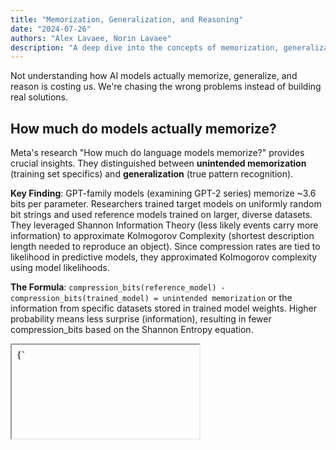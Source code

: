 ```yaml
---
title: "Memorization, Generalization, and Reasoning"
date: "2024-07-26"
authors: "Alex Lavaee, Norin Lavaee"
description: "A deep dive into the concepts of memorization, generalization, and reasoning in large language models."
---
```


Not understanding how AI models actually memorize, generalize, and reason is costing us. We're chasing the wrong problems instead of building real solutions.

## How much do models actually memorize?

Meta's research "How much do language models memorize?" provides crucial insights. They distinguished between **unintended memorization** (training set specifics) and **generalization** (true pattern recognition).

**Key Finding**: GPT-family models (examining GPT-2 series) memorize ~3.6 bits per parameter. Researchers trained target models on uniformly random bit strings and used reference models trained on larger, diverse datasets. They leveraged Shannon Information Theory (less likely events carry more information) to approximate Kolmogorov Complexity (shortest description length needed to reproduce an object). Since compression rates are tied to likelihood in predictive models, they approximated Kolmogorov complexity using model likelihoods.

**The Formula**: `compression_bits(reference_model) - compression_bits(trained_model) = unintended memorization` or the information from specific datasets stored in trained model weights. Higher probability means less surprise (information), resulting in fewer compression_bits based on the Shannon Entropy equation.

<div style={{ marginTop: '2rem', marginBottom: '2rem' }}>
  <iframe
    srcDoc={`<!DOCTYPE html>
<html lang="en">
<head>
    <meta charset="UTF-8">
    <meta name="viewport" content="width=device-width, initial-scale=1.0">
    <title>Memorization Measurement Visualization</title>
    <style>
        body {
            font-family: Arial, sans-serif;
            margin: 20px;
            background-color: #f5f5f5;
        }
        .container {
            max-width: 1200px;
            margin: 0 auto;
        }
        .section {
            background: white;
            margin: 20px 0;
            padding: 20px;
            border-radius: 8px;
            box-shadow: 0 2px 4px rgba(0,0,0,0.1);
        }
        .model-box {
            background: linear-gradient(135deg, #667eea 0%, #764ba2 100%);
            color: white;
            padding: 15px;
            border-radius: 8px;
            margin: 10px;
            text-align: center;
            min-width: 200px;
            display: inline-block;
        }
        .text-sample {
            background: #fff3cd;
            border: 2px solid #ffeaa7;
            padding: 15px;
            border-radius: 8px;
            margin: 10px 0;
            font-family: monospace;
        }
        .compression-bar {
            width: 100%;
            height: 30px;
            background: #e0e0e0;
            border-radius: 15px;
            position: relative;
            margin: 10px 0;
        }
        .compression-fill {
            height: 100%;
            border-radius: 15px;
            display: flex;
            align-items: center;
            justify-content: center;
            color: white;
            font-weight: bold;
        }
        .high-compression { background: linear-gradient(90deg, #ff6b6b, #ee5a52); }
        .medium-compression { background: linear-gradient(90deg, #feca57, #ff9ff3); }
        .low-compression { background: linear-gradient(90deg, #48dbfb, #0abde3); }
        
        .flow-diagram {
            display: flex;
            align-items: center;
            justify-content: space-around;
            flex-wrap: wrap;
            margin: 20px 0;
        }
        .arrow {
            font-size: 24px;
            color: #666;
            margin: 0 10px;
        }
        .measurement-box {
            background: #f8f9fa;
            border: 2px solid #dee2e6;
            padding: 15px;
            border-radius: 8px;
            margin: 10px;
            text-align: center;
        }
        .memorization-result {
            background: linear-gradient(135deg, #ff6b6b, #ee5a52);
            color: white;
            padding: 20px;
            border-radius: 8px;
            text-align: center;
            font-size: 18px;
            font-weight: bold;
        }
        .interactive-demo {
            background: #e8f5e8;
            border: 2px solid #4CAF50;
            padding: 20px;
            border-radius: 8px;
            margin: 20px 0;
        }
        .slider-container {
            margin: 15px 0;
        }
        .slider {
            width: 100%;
            margin: 10px 0;
        }
        .probability-display {
            font-family: monospace;
            font-size: 16px;
            background: #fff;
            padding: 10px;
            border-radius: 4px;
            margin: 10px 0;
        }
        h1, h2 {
            color: #333;
        }
        .concept-box {
            background: #f0f8ff;
            border-left: 4px solid #4a90e2;
            padding: 15px;
            margin: 15px 0;
        }
    </style>
</head>
<body>
    <div class="container">
        <h1>📊 How They Measure Language Model Memorization</h1>
        
        <div class="section">
            <h2>1. The Basic Setup</h2>
            <div class="concept-box">
                <strong>Key Idea:</strong> Compare how well two different models can compress the same text. Better compression = more memorization.
            </div>
            
            <div class="flow-diagram">
                <div class="model-box">
                    <h3>Reference Model</h3>
                    <p>Trained on diverse, large dataset</p>
                    <p><em>Represents "general knowledge"</em></p>
                </div>
                <div class="arrow">vs</div>
                <div class="model-box">
                    <h3>Target Model</h3>
                    <p>Trained on specific dataset</p>
                    <p><em>Has general knowledge + memorization</em></p>
                </div>
            </div>
        </div>

        <div class="section">
            <h2>2. Step-by-Step Measurement Process</h2>
            
            <div class="text-sample">
                <strong>Test Text:</strong> "The quick brown fox jumps over the lazy dog"
            </div>
            
            <h3>Step 1: Test Reference Model</h3>
            <div class="measurement-box">
                <p><strong>Reference Model Probability:</strong> 0.01 (1%)</p>
                <p><strong>Compression Cost:</strong> -log₂(0.01) = 6.64 bits</p>
            </div>
            
            <div class="compression-bar">
                <div class="compression-fill low-compression" style="width: 66%;">
                    6.64 bits needed
                </div>
            </div>
            
            <h3>Step 2: Test Target Model</h3>
            <div class="measurement-box">
                <p><strong>Target Model Probability:</strong> 0.25 (25%)</p>
                <p><strong>Compression Cost:</strong> -log₂(0.25) = 2.00 bits</p>
            </div>
            
            <div class="compression-bar">
                <div class="compression-fill high-compression" style="width: 20%;">
                    2.00 bits needed
                </div>
            </div>
            
            <h3>Step 3: Calculate Memorization</h3>
            <div class="memorization-result">
                Memorization = 6.64 - 2.00 = 4.64 bits
                <br><small>The target model "knows" 4.64 bits more about this text!</small>
            </div>
        </div>

        <div class="section">
            <h2>3. Interactive Demo: See How Probability Affects Compression</h2>
            <div class="interactive-demo">
                <p>Adjust the model's probability for a text sequence and see how it affects compression:</p>
                
                <div class="slider-container">
                    <label>Model's Probability for the text: <span id="prob-value">10%</span></label>
                    <input type="range" id="prob-slider" class="slider" min="1" max="100" value="10">
                </div>
                
                <div class="probability-display">
                    <div>Probability: <span id="prob-decimal">0.10</span></div>
                    <div>Compression Cost: <span id="compression-cost">3.32</span> bits</div>
                    <div>Interpretation: <span id="interpretation">Moderate compression</span></div>
                </div>
                
                <div class="compression-bar">
                    <div id="compression-visual" class="compression-fill medium-compression" style="width: 33%;">
                        <span id="compression-text">3.32 bits</span>
                    </div>
                </div>
                
                <p><small><strong>Remember:</strong> Higher probability → Better compression → More memorization</small></p>
            </div>
        </div>

        <div class="section">
            <h2>4. Real Results from the Paper</h2>
            
            <h3>Different Types of Memorization:</h3>
            
            <div style="display: flex; justify-content: space-around; flex-wrap: wrap;">
                <div class="measurement-box" style="background: #ffebee;">
                    <h4>🔴 High Memorization</h4>
                    <p><strong>Example:</strong> Rare sequences, foreign text</p>
                    <div class="compression-bar">
                        <div class="compression-fill high-compression" style="width: 15%;">
                            1-2 bits
                        </div>
                    </div>
                    <p><small>Model assigns very high probability</small></p>
                </div>
                
                <div class="measurement-box" style="background: #fff3e0;">
                    <h4>🟡 Medium Memorization</h4>
                    <p><strong>Example:</strong> Common phrases, typical sentences</p>
                    <div class="compression-bar">
                        <div class="compression-fill medium-compression" style="width: 40%;">
                            3-4 bits
                        </div>
                    </div>
                    <p><small>Model has some specific knowledge</small></p>
                </div>
                
                <div class="measurement-box" style="background: #e8f5e8;">
                    <h4>🟢 Low/No Memorization</h4>
                    <p><strong>Example:</strong> Truly random sequences</p>
                    <div class="compression-bar">
                        <div class="compression-fill low-compression" style="width: 70%;">
                            6+ bits
                        </div>
                    </div>
                    <p><small>Model treats it like any other text</small></p>
                </div>
            </div>
        </div>

        <div class="section">
            <h2>5. Why This Method Works</h2>
            <div class="concept-box">
                <h3>🎯 The Intuition:</h3>
                <ul>
                    <li><strong>If a model can compress text really well</strong> → it has "seen" or "learned" something specific about that text</li>
                    <li><strong>If two models compress differently</strong> → the difference shows what one model memorized that the other didn't</li>
                    <li><strong>Better compression = higher probability = more memorization</strong></li>
                </ul>
            </div>
            
            <div class="concept-box">
                <h3>📏 What the Numbers Mean:</h3>
                <ul>
                    <li><strong>0-1 bits difference:</strong> Minimal memorization (normal generalization)</li>
                    <li><strong>2-4 bits difference:</strong> Moderate memorization (model has some specific knowledge)</li>
                    <li><strong>5+ bits difference:</strong> High memorization (model has strong specific knowledge)</li>
                </ul>
            </div>
        </div>
    </div>

    <script>
        const probSlider = document.getElementById('prob-slider');
        const probValue = document.getElementById('prob-value');
        const probDecimal = document.getElementById('prob-decimal');
        const compressionCost = document.getElementById('compression-cost');
        const interpretation = document.getElementById('interpretation');
        const compressionVisual = document.getElementById('compression-visual');
        const compressionText = document.getElementById('compression-text');

        function updateCompression() {
            const prob = parseInt(probSlider.value);
            const decimal = prob / 100;
            const cost = -Math.log2(decimal);
            const width = Math.min(cost * 10, 100);
            
            probValue.textContent = prob + '%';
            probDecimal.textContent = decimal.toFixed(2);
            compressionCost.textContent = cost.toFixed(2);
            compressionText.textContent = cost.toFixed(2) + ' bits';
            
            // Update interpretation
            if (cost < 2) {
                interpretation.textContent = 'Excellent compression (high memorization!)';
                compressionVisual.className = 'compression-fill high-compression';
            } else if (cost < 4) {
                interpretation.textContent = 'Good compression (moderate memorization)';
                compressionVisual.className = 'compression-fill medium-compression';
            } else {
                interpretation.textContent = 'Poor compression (little memorization)';
                compressionVisual.className = 'compression-fill low-compression';
            }
            
            compressionVisual.style.width = width + '%';
        }

        probSlider.addEventListener('input', updateCompression);
        updateCompression(); // Initialize
    </script>
</body>
</html>`}
    width="100%"
    height="1200px"
    style={{ border: 'none', borderRadius: '8px', boxShadow: '0 4px 6px rgba(0, 0, 0, 0.1)' }}
    title="Shannon Information Theory Visualization"
  />
</div>

**Critical Insight**: Once memorization capacity fills, training shifts to learning general patterns where 'grokking' begins. Models are forced to generalize. Scaling laws demonstrate that modern LLMs are trained on such vast datasets that membership reference (pulling out specifics) becomes extremely rare for average data points.

## How does reasoning come into play?

Apple's recent paper "The Illusion of Thinking" claimed models "collapse" on complex reasoning tasks, with non-reasoning models outperforming reasoning ones on simple tasks. However, "The Illusion of Illusion of Thinking" paper revealed critical experimental design flaws:

### Prompt Design
Apple's prompts asked models to enumerate every Tower of Hanoi move, causing output token limits where models explicitly stated "The pattern continues, but to avoid making this too long, I'll stop here." When prompted to generate functions instead ("Output a Lua function that prints the solution when called"), Claude Opus, Sonnet, and Gemini correctly produced recursive algorithms for 15-disk solutions.

### Unsolvable Problems
Apple marked models as failures for not solving mathematically impossible River Crossing puzzles (N ≥ 6 with boat capacity of 3).

Both sides acknowledge that current models have real output limitations, but experimental design can make those limits appear more fundamental than they are.

Here's an example of successfully solving the Tower of Hanoi algorithmically using AI:

<div style={{ marginTop: '2rem', marginBottom: '2rem' }}>
  <iframe
    srcDoc={`<!DOCTYPE html>
<html lang="en">
<head>
    <meta charset="UTF-8">
    <meta name="viewport" content="width=device-width, initial-scale=1.0">
    <title>Tower of Hanoi Solver</title>
    <style>
        body {
            font-family: 'Segoe UI', Tahoma, Geneva, Verdana, sans-serif;
            max-width: 1200px;
            margin: 0 auto;
            padding: 20px;
            background: linear-gradient(135deg, #667eea 0%, #764ba2 100%);
            color: white;
            min-height: 100vh;
        }

        .container {
            background: rgba(255, 255, 255, 0.1);
            backdrop-filter: blur(10px);
            border-radius: 20px;
            padding: 30px;
            box-shadow: 0 8px 32px rgba(0, 0, 0, 0.3);
        }

        h1 {
            text-align: center;
            margin-bottom: 30px;
            font-size: 2.5em;
            text-shadow: 2px 2px 4px rgba(0, 0, 0, 0.3);
        }

        .controls {
            text-align: center;
            margin-bottom: 30px;
            display: flex;
            gap: 15px;
            justify-content: center;
            align-items: center;
            flex-wrap: wrap;
        }

        .control-group {
            display: flex;
            align-items: center;
            gap: 10px;
        }

        label {
            font-weight: 600;
            font-size: 1.1em;
        }

        input, button, select {
            padding: 10px 15px;
            border: none;
            border-radius: 8px;
            font-size: 16px;
            font-weight: 600;
        }

        input, select {
            background: rgba(255, 255, 255, 0.9);
            color: #333;
            width: 80px;
        }

        button {
            background: linear-gradient(45deg, #ff6b6b, #ee5a24);
            color: white;
            cursor: pointer;
            transition: all 0.3s ease;
            box-shadow: 0 4px 15px rgba(0, 0, 0, 0.2);
        }

        button:hover {
            transform: translateY(-2px);
            box-shadow: 0 6px 20px rgba(0, 0, 0, 0.3);
        }

        button:disabled {
            background: #666;
            cursor: not-allowed;
            transform: none;
        }

        .game-area {
            display: flex;
            justify-content: space-around;
            align-items: flex-end;
            height: 300px;
            margin: 40px 0;
            background: rgba(0, 0, 0, 0.1);
            border-radius: 15px;
            padding: 20px;
        }

        .tower {
            display: flex;
            flex-direction: column-reverse;
            align-items: center;
            position: relative;
            width: 200px;
        }

        .tower-base {
            width: 180px;
            height: 20px;
            background: linear-gradient(45deg, #8B4513, #A0522D);
            border-radius: 10px;
            margin-bottom: 10px;
            box-shadow: 0 4px 8px rgba(0, 0, 0, 0.3);
        }

        .tower-pole {
            width: 8px;
            height: 250px;
            background: linear-gradient(to bottom, #654321, #8B4513);
            border-radius: 4px;
            position: absolute;
            bottom: 30px;
            box-shadow: 2px 0 4px rgba(0, 0, 0, 0.3);
        }

        .tower-label {
            font-size: 1.5em;
            font-weight: bold;
            margin-bottom: 10px;
            text-shadow: 1px 1px 2px rgba(0, 0, 0, 0.5);
        }

        .disk {
            height: 20px;
            border-radius: 10px;
            margin: 1px 0;
            display: flex;
            align-items: center;
            justify-content: center;
            font-weight: bold;
            color: white;
            text-shadow: 1px 1px 2px rgba(0, 0, 0, 0.5);
            box-shadow: 0 2px 4px rgba(0, 0, 0, 0.3);
            transition: all 0.3s ease;
            position: relative;
            z-index: 10;
            font-size: 0.8em;
        }

        .stats {
            display: grid;
            grid-template-columns: repeat(auto-fit, minmax(200px, 1fr));
            gap: 20px;
            margin: 30px 0;
        }

        .stat-card {
            background: rgba(255, 255, 255, 0.1);
            padding: 20px;
            border-radius: 15px;
            text-align: center;
            backdrop-filter: blur(5px);
        }

        .stat-value {
            font-size: 2em;
            font-weight: bold;
            color: #ffd700;
            text-shadow: 2px 2px 4px rgba(0, 0, 0, 0.3);
        }

        .solution-display {
            background: rgba(0, 0, 0, 0.2);
            border-radius: 15px;
            padding: 20px;
            margin: 20px 0;
            max-height: 200px;
            overflow-y: auto;
        }

        .move {
            padding: 8px 15px;
            margin: 5px 0;
            background: rgba(255, 255, 255, 0.1);
            border-radius: 8px;
            border-left: 4px solid #ffd700;
        }

        .current-move {
            background: rgba(255, 215, 0, 0.3);
            animation: pulse 1s infinite;
        }

        @keyframes pulse {
            0%, 100% { opacity: 1; }
            50% { opacity: 0.7; }
        }

        .moving {
            transform: translateY(-50px);
            z-index: 100;
        }

        .code-section {
            background: rgba(0, 0, 0, 0.3);
            border-radius: 15px;
            padding: 20px;
            margin: 20px 0;
            border: 2px solid rgba(255, 215, 0, 0.3);
        }

        .code-toggle {
            background: linear-gradient(45deg, #ffd700, #ffed4e);
            color: #333;
            border: none;
            padding: 12px 20px;
            border-radius: 8px;
            cursor: pointer;
            font-weight: bold;
            transition: all 0.3s ease;
            margin-bottom: 15px;
        }

        .code-toggle:hover {
            transform: translateY(-2px);
            box-shadow: 0 6px 20px rgba(255, 215, 0, 0.3);
        }

        .code-display {
            background: #1a1a1a;
            border-radius: 10px;
            padding: 20px;
            font-family: 'Courier New', monospace;
            font-size: 14px;
            line-height: 1.6;
            color: #f8f8f2;
            overflow-x: auto;
            border: 1px solid #444;
            display: none;
        }

        .code-display.show {
            display: block;
            animation: slideIn 0.3s ease-out;
        }

        @keyframes slideIn {
            from {
                opacity: 0;
                transform: translateY(-10px);
            }
            to {
                opacity: 1;
                transform: translateY(0);
            }
        }

        .code-comment {
            color: #6a9955;
        }

        .code-keyword {
            color: #569cd6;
        }

        .code-function {
            color: #dcdcaa;
        }

        .code-string {
            color: #ce9178;
        }

        .code-number {
            color: #b5cea8;
        }
    </style>
</head>
<body>
    <div class="container">
        <h1>🗼 Tower of Hanoi Solver</h1>
        
        <div class="controls">
            <div class="control-group">
                <label for="diskCount">Number of Disks:</label>
                <input type="number" id="diskCount" min="1" max="15" value="3">
            </div>
            <div class="control-group">
                <label for="speed">Animation Speed:</label>
                <select id="speed">
                    <option value="2000">Slow</option>
                    <option value="1000">Medium</option>
                    <option value="500">Fast</option>
                    <option value="100">Very Fast</option>
                    <option value="10" selected>Ultra Fast</option>
                    <option value="1">Lightning</option>
                </select>
            </div>
            <button id="solveBtn">Solve Automatically</button>
            <button id="resetBtn">Reset</button>
            <button id="stepBtn" disabled>Next Step</button>
            <button id="codeToggle" class="code-toggle">🔍 View Algorithm Code</button>
        </div>

        <div class="code-section">
            <div class="code-display" id="codeDisplay">
<pre><span class="code-comment">// This is the core recursive algorithm for solving Tower of Hanoi</span>
<span class="code-function">solveTowerOfHanoi</span>(<span class="code-keyword">n</span>, <span class="code-keyword">source</span>, <span class="code-keyword">destination</span>, <span class="code-keyword">auxiliary</span>) {
    <span class="code-comment">// BASE CASE: If there's only 1 disk, move it directly</span>
    <span class="code-keyword">if</span> (<span class="code-keyword">n</span> === <span class="code-number">1</span>) {
        <span class="code-keyword">this</span>.moves.<span class="code-function">push</span>({ 
            <span class="code-keyword">from</span>: <span class="code-keyword">source</span>, 
            <span class="code-keyword">to</span>: <span class="code-keyword">destination</span>, 
            <span class="code-keyword">disk</span>: <span class="code-number">1</span> 
        });
    } <span class="code-keyword">else</span> {
        <span class="code-comment">// RECURSIVE CASE: Break down the problem into 3 steps</span>
        
        <span class="code-comment">// Step 1: Move n-1 disks from source to auxiliary tower</span>
        <span class="code-comment">// (using destination as temporary storage)</span>
        <span class="code-keyword">this</span>.<span class="code-function">solveTowerOfHanoi</span>(<span class="code-keyword">n</span> - <span class="code-number">1</span>, <span class="code-keyword">source</span>, <span class="code-keyword">auxiliary</span>, <span class="code-keyword">destination</span>);
        
        <span class="code-comment">// Step 2: Move the largest disk from source to destination</span>
        <span class="code-keyword">this</span>.moves.<span class="code-function">push</span>({ 
            <span class="code-keyword">from</span>: <span class="code-keyword">source</span>, 
            <span class="code-keyword">to</span>: <span class="code-keyword">destination</span>, 
            <span class="code-keyword">disk</span>: <span class="code-keyword">n</span> 
        });
        
        <span class="code-comment">// Step 3: Move n-1 disks from auxiliary to destination</span>
        <span class="code-comment">// (using source as temporary storage)</span>
        <span class="code-keyword">this</span>.<span class="code-function">solveTowerOfHanoi</span>(<span class="code-keyword">n</span> - <span class="code-number">1</span>, <span class="code-keyword">auxiliary</span>, <span class="code-keyword">destination</span>, <span class="code-keyword">source</span>);
    }
}</pre>
            </div>
        </div>

        <div class="game-area">
            <div class="tower" id="tower-A">
                <div class="tower-label">Tower A (Source)</div>
                <div class="tower-pole"></div>
                <div class="tower-base"></div>
            </div>
            <div class="tower" id="tower-B">
                <div class="tower-label">Tower B (Auxiliary)</div>
                <div class="tower-pole"></div>
                <div class="tower-base"></div>
            </div>
            <div class="tower" id="tower-C">
                <div class="tower-label">Tower C (Destination)</div>
                <div class="tower-pole"></div>
                <div class="tower-base"></div>
            </div>
        </div>

        <div class="stats">
            <div class="stat-card">
                <div class="stat-value" id="moveCount">0</div>
                <div>Moves Made</div>
            </div>
            <div class="stat-card">
                <div class="stat-value" id="minMoves">7</div>
                <div>Minimum Moves</div>
            </div>
            <div class="stat-card">
                <div class="stat-value" id="totalTime">0</div>
                <div>Time (seconds)</div>
            </div>
        </div>

        <div class="solution-display" id="solutionDisplay">
            <h3>Solution Steps:</h3>
            <div id="movesList"></div>
        </div>
    </div>

    <script>
        class TowerOfHanoi {
            constructor() {
                this.towers = { A: [], B: [], C: [] };
                this.moves = [];
                this.currentMoveIndex = 0;
                this.moveCount = 0;
                this.isAnimating = false;
                this.startTime = null;
                this.timerInterval = null;
                this.diskColors = [
                    'linear-gradient(45deg, #FF6B6B, #FF8E8E)',
                    'linear-gradient(45deg, #4ECDC4, #7FDBDA)',
                    'linear-gradient(45deg, #45B7D1, #96CEB4)',
                    'linear-gradient(45deg, #FFA07A, #FFB347)',
                    'linear-gradient(45deg, #98D8C8, #F7DC6F)',
                    'linear-gradient(45deg, #BB8FCE, #D7BDE2)',
                    'linear-gradient(45deg, #F8C471, #F9E79F)',
                    'linear-gradient(45deg, #85C1E9, #AED6F1)',
                    'linear-gradient(45deg, #F1948A, #F8BBD9)',
                    'linear-gradient(45deg, #82E0AA, #A9DFBF)',
                    'linear-gradient(45deg, #F7DC6F, #F4D03F)',
                    'linear-gradient(45deg, #AED6F1, #85C1E9)',
                    'linear-gradient(45deg, #D7BDE2, #BB8FCE)',
                    'linear-gradient(45deg, #F9E79F, #F8C471)',
                    'linear-gradient(45deg, #7FDBDA, #4ECDC4)'
                ];
                
                this.initializeEventListeners();
                this.reset();
            }

            initializeEventListeners() {
                document.getElementById('solveBtn').addEventListener('click', () => this.solve());
                document.getElementById('resetBtn').addEventListener('click', () => this.reset());
                document.getElementById('stepBtn').addEventListener('click', () => this.nextStep());
                document.getElementById('diskCount').addEventListener('change', () => this.reset());
                document.getElementById('codeToggle').addEventListener('click', () => this.toggleCode());
            }

            toggleCode() {
                const codeDisplay = document.getElementById('codeDisplay');
                const toggleButton = document.getElementById('codeToggle');
                
                if (codeDisplay.classList.contains('show')) {
                    codeDisplay.classList.remove('show');
                    toggleButton.textContent = '🔍 View Algorithm Code';
                } else {
                    codeDisplay.classList.add('show');
                    toggleButton.textContent = '❌ Hide Algorithm Code';
                }
            }

            reset() {
                this.stopTimer();
                this.towers = { A: [], B: [], C: [] };
                this.moves = [];
                this.currentMoveIndex = 0;
                this.moveCount = 0;
                this.isAnimating = false;
                
                const diskCount = parseInt(document.getElementById('diskCount').value);
                
                // Initialize tower A with disks (largest to smallest from bottom to top)
                for (let i = diskCount; i >= 1; i--) {
                    this.towers.A.push(i);
                }
                
                this.updateDisplay();
                this.updateStats();
                this.clearSolution();
                
                // Enable/disable buttons
                document.getElementById('solveBtn').disabled = false;
                document.getElementById('stepBtn').disabled = true;
            }

            solve() {
                if (this.isAnimating) return;
                
                const diskCount = parseInt(document.getElementById('diskCount').value);
                this.moves = [];
                this.solveTowerOfHanoi(diskCount, 'A', 'C', 'B');
                this.displaySolution();
                
                // Start automatic solving
                document.getElementById('solveBtn').disabled = true;
                document.getElementById('stepBtn').disabled = false;
                this.startTimer();
                this.animateSolution();
            }

            solveTowerOfHanoi(n, source, destination, auxiliary) {
                if (n === 1) {
                    this.moves.push({ from: source, to: destination, disk: 1 });
                } else {
                    // Move n-1 disks from source to auxiliary
                    this.solveTowerOfHanoi(n - 1, source, auxiliary, destination);
                    
                    // Move the largest disk from source to destination
                    this.moves.push({ from: source, to: destination, disk: n });
                    
                    // Move n-1 disks from auxiliary to destination
                    this.solveTowerOfHanoi(n - 1, auxiliary, destination, source);
                }
            }

            async animateSolution() {
                const speed = parseInt(document.getElementById('speed').value);
                
                for (let i = 0; i < this.moves.length; i++) {
                    if (!this.isAnimating) {
                        this.isAnimating = true;
                    }
                    
                    await this.animateMove(this.moves[i], i);
                    await this.delay(speed);
                }
                
                this.isAnimating = false;
                this.stopTimer();
            }

            async animateMove(move, moveIndex) {
                const { from, to } = move;
                
                // Highlight current move in solution
                this.highlightCurrentMove(moveIndex);
                
                // Get the disk to move
                const disk = this.towers[from].pop();
                const diskElement = this.getDiskElement(from, this.towers[from].length);
                
                // Animate the move
                if (diskElement) {
                    diskElement.classList.add('moving');
                    await this.delay(250);
                    diskElement.classList.remove('moving');
                }
                
                // Move the disk to destination
                this.towers[to].push(disk);
                this.moveCount++;
                
                this.updateDisplay();
                this.updateStats();
            }

            nextStep() {
                if (this.currentMoveIndex < this.moves.length) {
                    const move = this.moves[this.currentMoveIndex];
                    this.animateMove(move, this.currentMoveIndex);
                    this.currentMoveIndex++;
                    
                    if (this.currentMoveIndex >= this.moves.length) {
                        document.getElementById('stepBtn').disabled = true;
                        this.stopTimer();
                    }
                }
            }

            getDiskElement(tower, index) {
                const towerElement = document.getElementById(\`tower-\${tower}\`);
                const diskElements = towerElement.querySelectorAll('.disk');
                return diskElements[index];
            }

            updateDisplay() {
                // Clear all towers
                ['A', 'B', 'C'].forEach(towerName => {
                    const tower = document.getElementById(\`tower-\${towerName}\`);
                    const existingDisks = tower.querySelectorAll('.disk');
                    existingDisks.forEach(disk => disk.remove());
                });

                // Render disks on each tower
                ['A', 'B', 'C'].forEach(towerName => {
                    const tower = document.getElementById(\`tower-\${towerName}\`);
                    const towerDisks = this.towers[towerName];
                    
                    towerDisks.forEach((diskSize, index) => {
                        const disk = document.createElement('div');
                        disk.className = 'disk';
                        disk.style.width = \`\${40 + diskSize * 10}px\`;
                        disk.style.background = this.diskColors[diskSize - 1];
                        disk.textContent = diskSize;
                        
                        // Insert disk above the base and pole
                        const base = tower.querySelector('.tower-base');
                        tower.insertBefore(disk, base);
                    });
                });
            }

            updateStats() {
                document.getElementById('moveCount').textContent = this.moveCount;
                const diskCount = parseInt(document.getElementById('diskCount').value);
                document.getElementById('minMoves').textContent = Math.pow(2, diskCount) - 1;
            }

            displaySolution() {
                const movesList = document.getElementById('movesList');
                movesList.innerHTML = '';
                
                this.moves.forEach((move, index) => {
                    const moveElement = document.createElement('div');
                    moveElement.className = 'move';
                    moveElement.id = \`move-\${index}\`;
                    moveElement.textContent = \`\${index + 1}. Move disk from Tower \${move.from} to Tower \${move.to}\`;
                    movesList.appendChild(moveElement);
                });
            }

            highlightCurrentMove(index) {
                // Remove previous highlight
                const previousMove = document.querySelector('.current-move');
                if (previousMove) {
                    previousMove.classList.remove('current-move');
                }
                
                // Highlight current move
                const currentMove = document.getElementById(\`move-\${index}\`);
                if (currentMove) {
                    currentMove.classList.add('current-move');
                    // Only auto-scroll if the solution display is currently visible
                    // This allows users to scroll away without being forced back
                    const solutionDisplay = document.getElementById('solutionDisplay');
                    const rect = solutionDisplay.getBoundingClientRect();
                    const isVisible = rect.top < window.innerHeight && rect.bottom > 0;
                    
                    if (isVisible) {
                        currentMove.scrollIntoView({ behavior: 'smooth', block: 'nearest' });
                    }
                }
            }

            clearSolution() {
                document.getElementById('movesList').innerHTML = '<p>Click "Solve Automatically" to see the solution steps.</p>';
            }

            startTimer() {
                this.startTime = Date.now();
                this.timerInterval = setInterval(() => {
                    const elapsed = Math.floor((Date.now() - this.startTime) / 1000);
                    document.getElementById('totalTime').textContent = elapsed;
                }, 1000);
            }

            stopTimer() {
                if (this.timerInterval) {
                    clearInterval(this.timerInterval);
                    this.timerInterval = null;
                }
            }

            delay(ms) {
                return new Promise(resolve => setTimeout(resolve, ms));
            }
        }

        // Initialize the game when the page loads
        window.addEventListener('DOMContentLoaded', () => {
            new TowerOfHanoi();
        });
    </script>
</body>
</html>`}
    width="100%"
    height="800px"
    style={{ border: 'none', borderRadius: '8px', boxShadow: '0 4px 6px rgba(0, 0, 0, 0.1)' }}
    title="Tower of Hanoi Algorithmic Solver"
  />
</div>

## Understanding the relationship

Understanding the relationship between memorization, generalization and reasoning is critical for:

### 1. Evaluation Design
Tests that expect memorized responses miss models that have progressed to generalization and reasoning. When evaluations reward exhaustive approaches (like move lists), they penalize models that have learned to think abstractly and generate practical engineering solutions.

### 2. Capability Unlocking
Reasoning "failures" often stem from poor evaluation design. Tweaking task setup or prompts can reveal genuine capabilities valuable for workflow automation, coding, and information extraction. Additionally, understanding when models move from memorization to generalization can help us in areas of efficiency and intelligence.

### 3. Tool Integration
LLMs should be paired with tools to augment reasoning. In our experiments, Claude Opus solved Tower of Hanoi through recursive algorithms, not exhaustive move enumeration.

## Conclusion

Models are generalizing effectively and knowing at what points helps us iterate on intelligence. With proper prompts, tools, and evaluation frameworks, models demonstrate stronger reasoning than flawed tests suggest. While not yet human-level reasoners, the future isn't as bleak as some evaluations indicate. The "collapse" often reflects our testing limitations, not fundamental model constraints.

Understanding these distinctions is crucial for determining where innovation is truly needed versus where better implementation can unlock existing capabilities.
